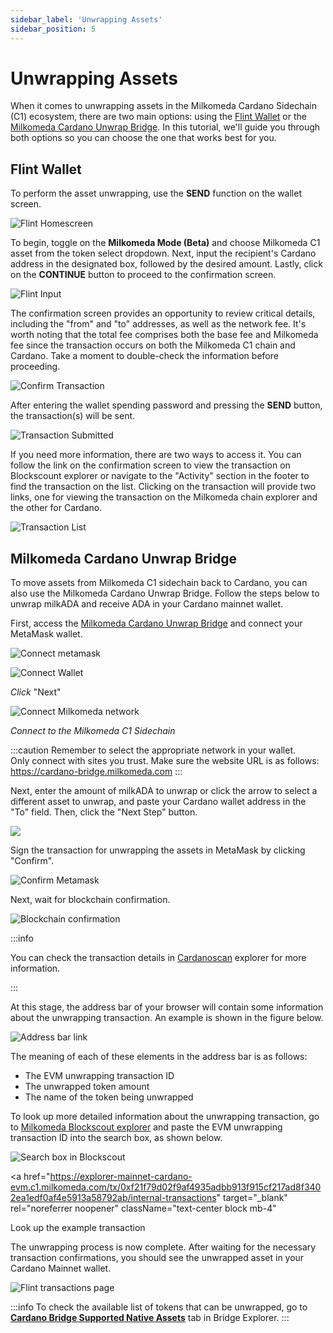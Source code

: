 ```yaml
---
sidebar_label: 'Unwrapping Assets'
sidebar_position: 5
---
```


# Unwrapping Assets
When it comes to unwrapping assets in the Milkomeda Cardano Sidechain (C1) ecosystem, there are two main options: using the [Flint Wallet](https://flint-wallet.com/) or the [Milkomeda Cardano Unwrap Bridge](https://cardano-bridge.milkomeda.com/bridge). In this tutorial, we'll guide you through both options so you can choose the one that works best for you.

## Flint Wallet
To perform the asset unwrapping, use the **SEND** function on the wallet screen.

![Flint Homescreen](/img/flint-home-screen.png)

To begin, toggle on the **Milkomeda Mode (Beta)** and choose Milkomeda C1 asset from the token select dropdown. Next, input the recipient's Cardano address in the designated box, followed by the desired amount. Lastly, click on the **CONTINUE** button to proceed to the confirmation screen.

![Flint Input](/img/unwrappingflintinput.png)

The confirmation screen provides an opportunity to review critical details, including the "from" and "to" addresses, as well as the network fee. It's worth noting that the total fee comprises both the base fee and Milkomeda fee since the transaction occurs on both the Milkomeda C1 chain and Cardano. Take a moment to double-check the information before proceeding.

![Confirm Transaction](/img/unwrapping-confirm-transaction.png)

After entering the wallet spending password and pressing the **SEND** button, the transaction(s) will be sent.


![Transaction Submitted](/img/unwrapping-transaction-submitted.png)

If you need more information, there are two ways to access it. You can follow the link on the confirmation screen to view the transaction on Blockscount explorer or navigate to the "Activity" section in the footer to find the transaction on the list. Clicking on the transaction will provide two links, one for viewing the transaction on the Milkomeda chain explorer and the other for Cardano.


![Transaction List](/img/unwrapping-transaction-list.png)

## Milkomeda Cardano Unwrap Bridge

To move assets from Milkomeda C1 sidechain back to Cardano, you can also use the Milkomeda Cardano Unwrap Bridge. Follow the steps below to unwrap milkADA and receive ADA in your Cardano mainnet wallet.&#x20;

First, access the [Milkomeda Cardano Unwrap Bridge](https://cardano-bridge.milkomeda.com/bridge) and connect your MetaMask wallet.

![Connect metamask](/img/connect-metamask.png)

![Connect Wallet](/img/connect-wallet.png)

_Click_ "Next"

![Connect Milkomeda network](/img/connect-milkomeda.png)

_Connect to the Milkomeda C1 Sidechain_

:::caution
Remember to select the appropriate network in your wallet. <br />
Only connect with sites you trust. Make sure the website URL is as follows: https://cardano-bridge.milkomeda.com
:::

Next, enter the amount of milkADA to unwrap or click the arrow to select a different asset to unwrap, and paste your Cardano wallet address in the "To" field. Then, click the "Next Step" button.

<img className="img-full" src={tokenSelection} />

Sign the transaction for unwrapping the assets in MetaMask by clicking "Confirm".

![Confirm Metamask](/img/confirm-metamask.png)

Next, wait for blockchain confirmation.

<img className="img-full" src={blockchainConfirmation} alt="Blockchain confirmation" />

:::info

You can check the transaction details in [Cardanoscan](https://cardanoscan.io) explorer for more information.

:::

At this stage, the address bar of your browser will contain some information about the unwrapping transaction. An example is shown in the figure below.

<img className="img-full" src={addressBar} alt="Address bar link" />

The meaning of each of these elements in the address bar is as follows:

- The EVM unwrapping transaction ID
- The unwrapped token amount
- The name of the token being unwrapped

To look up more detailed information about the unwrapping transaction, go to [Milkomeda Blockscout explorer](https://explorer-mainnet-cardano-evm.c1.milkomeda.com/) and paste the EVM unwrapping transaction ID into the search box, as shown below.

<img className="img-full" src={searchBox} alt="Search box in Blockscout" />

<a
  href="https://explorer-mainnet-cardano-evm.c1.milkomeda.com/tx/0xf21f79d02f9af4935adbb913f915cf217ad8f3402ea1edf0af4e5913a58792ab/internal-transactions"
  target="_blank"
  rel="noreferrer noopener"
  className="text-center block mb-4"
>
  Look up the example transaction
</a>

The unwrapping process is now complete. After waiting for the necessary transaction confirmations, you should see the unwrapped asset in your Cardano Mainnet wallet.

![Flint transactions page](/img/flint-transactions.png)

:::info
To check the available list of tokens that can be unwrapped, go to [**Cardano Bridge Supported Native Assets**](https://bridge-explorer.milkomeda.com/cardano-mainnet/tokens) tab in Bridge Explorer.
:::
